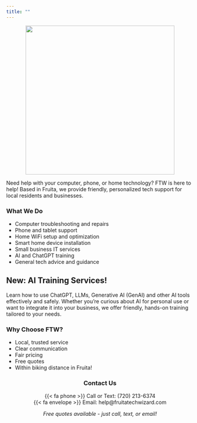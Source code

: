 ```yaml
---
title: ""
---
```


::: {style="text-align: center"}
![](files/logo.png){fig-align="center" height="400"}
:::

Need help with your computer, phone, or home technology? FTW is here to help!
Based in Fruita, we provide friendly, personalized tech support for local residents and businesses.

### What We Do

- Computer troubleshooting and repairs
- Phone and tablet support
- Home WiFi setup and optimization
- Smart home device installation
- Small business IT services
- AI and ChatGPT training
- General tech advice and guidance

::: {.callout-note appearance="simple"}
## New: AI Training Services!

Learn how to use ChatGPT, LLMs, Generative AI (GenAI) and other AI tools effectively and safely.
Whether you're curious about AI for personal use or want to integrate it into your business, we offer friendly, hands-on training tailored to your needs.
:::

### Why Choose FTW?

- Local, trusted service
- Clear communication
- Fair pricing
- Free quotes
- Within biking distance in Fruita!

::: {style="text-align: center"}
### Contact Us

{{< fa phone >}} Call or Text: (720) 213-6374  
{{< fa envelope >}} Email: help@fruitatechwizard.com

*Free quotes available - just call, text, or email!*
:::

